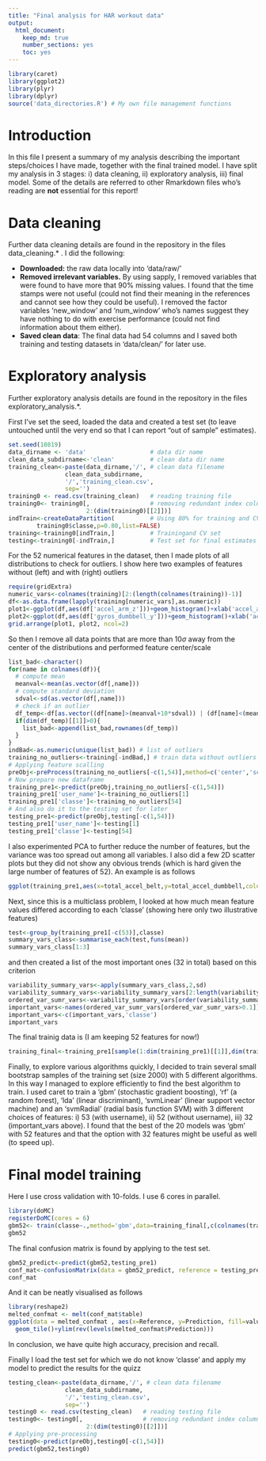 ```yaml
---
title: "Final analysis for HAR workout data"
output: 
  html_document:
    keep_md: true
    number_sections: yes
    toc: yes
---
```

```r
library(caret)
library(ggplot2)
library(plyr)
library(dplyr)
source('data_directories.R') # My own file management functions
```


# Introduction

In this file I present a summary of my analysis describing the important steps/choices I have made, together with the final trained model. I have split my analysis in 3 stages: i) data cleaning, ii) exploratory analysis, iii) final model. Some of the details are referred to other Rmarkdown files who's reading are **not** essential for this report!

# Data cleaning
Further data cleaning details are found in the repository in the files data_cleaning.* . I did the following:

* **Downloaded:**  the raw data locally into 'data/raw/'
* **Removed irrelevant variables.** By using sapply, I removed variables that were found to have more that $90\%$ missing values. I found that the time stamps were not useful (could not find their meaning in the references and cannot see how they could be useful). I removed the factor variables 'new_window' and 'num_window' who's names suggest they have nothing to do with exercise performance (could not find information about them either).
* **Saved clean data**: The final data had 54 columns and I saved both training and testing datasets in 'data/clean/' for later use.

# Exploratory analysis
Further exploratory analysis details are found in the repository in the files exploratory_analysis.*.

First I've set the seed, loaded the data and created a test set (to leave untouched until the very end so that I can report "out of sample" estimates).
```r
set.seed(10819)
data_dirname <- 'data'                  # data dir name
clean_data_subdirname<-'clean'          # clean data dir name  
training_clean<-paste(data_dirname,'/', # clean data filename
                clean_data_subdirname,
                '/','training_clean.csv',
                sep='')                 
training0 <- read.csv(training_clean)   # reading training file
training0<- training0[,                 # removing redundant index column
                      2:(dim(training0)[[2]])]  
indTrain<-createDataPartition(          # Using 80% for training and CV
        training0$classe,p=0.80,list=FALSE)
training<-training0[indTrain,]          # Trainingand CV set
testing<-training0[-indTrain,]          # Test set for final estimates
```

For the 52 numerical features in the dataset, then I made plots of all distributions to check for outliers. I show here two examples of features without (left) and with (right) outliers
```r
require(gridExtra)
numeric_vars<-colnames(training)[2:(length(colnames(training))-1)]
df<-as.data.frame(lapply(training[numeric_vars],as.numeric))
plot1<-ggplot(df,aes(df['accel_arm_z']))+geom_histogram()+xlab('accel_arm_z')+geom_rug()
plot2<-ggplot(df,aes(df['gyros_dumbbell_y']))+geom_histogram()+xlab('accel_arm_z')+geom_rug()
grid.arrange(plot1, plot2, ncol=2)
```

So then I remove all data points that are more than $10\sigma$ away from the center of the distributions and performed feature center/scale
```r
list_bad<-character()
for(name in colnames(df)){
  # compute mean
  meanval<-mean(as.vector(df[,name]))
  # compute standard deviation
  sdval<-sd(as.vector(df[,name]))
  # check if an outlier
  df_temp<-df[as.vector((df[name]>(meanval+10*sdval)) | (df[name]<(meanval-10*sdval))),]
  if(dim(df_temp)[[1]]>0){
    list_bad<-append(list_bad,rownames(df_temp))
  }
}
indBad<-as.numeric(unique(list_bad)) # list of outliers
training_no_outliers<-training[-indBad,] # train data without outliers
# Applying feature scalling
preObj<-preProcess(training_no_outliers[-c(1,54)],method=c('center','scale'))
# Now prepare new dataframe
training_pre1<-predict(preObj,training_no_outliers[-c(1,54)])
training_pre1['user_name']<-training_no_outliers[1]
training_pre1['classe']<-training_no_outliers[54]
# And also do it to the testing set for later
testing_pre1<-predict(preObj,testing[-c(1,54)])
testing_pre1['user_name']<-testing[1]
testing_pre1['classe']<-testing[54]
```

I also experimented PCA to further reduce the number of features, but the variance was too spread out among all variables. I also did a few 2D scatter plots but they did not show any obvious trends (which is hard given the large number of features of 52). An example is as follows

```r
ggplot(training_pre1,aes(x=total_accel_belt,y=total_accel_dumbbell,colour=classe))+geom_point(size=1,alpha=0.2)
```

Next, since this is a multiclass problem, I looked at how much mean feature values differed according to each 'classe' (showing here only two illustrative features)
```r
test<-group_by(training_pre1[-c(53)],classe)
summary_vars_class<-summarise_each(test,funs(mean))
summary_vars_class[1:3]
```
and then created a list of the most important ones (32 in total) based on this criterion
```r
variability_summary_vars<-apply(summary_vars_class,2,sd)
variability_summary_vars<-variability_summary_vars[2:length(variability_summary_vars)]
ordered_var_sumr_vars<-variability_summary_vars[order(variability_summary_vars[2:length(variability_summary_vars)],decreasing=TRUE)]
important_vars<-names(ordered_var_sumr_vars[ordered_var_sumr_vars>0.1])
important_vars<-c(important_vars,'classe')
important_vars
```

The final trainig data is (I am keeping 52 features for now!)
```r
training_final<-training_pre1[sample(1:dim(training_pre1)[[1]],dim(training_pre1)[[1]],replace = FALSE),]
```

Finally, to explore various algorithms quickly, I decided to train several small bootstrap samples of the training set (size 2000) with 5 different algorithms. In this way I managed to explore efficiently to find the best algorithm to train. I used caret to train a 'gbm' (stochastic gradient boosting), 'rf' (a random forest), 'lda' (linear discriminant), 'svmLinear' (linear support vector machine) and an 'svmRadial' (radial basis function SVM) with 3 different choices of features: i) 53 (with username), ii) 52 (without username), iii) 32 (important_vars above). I found that the best of the 20 models was 'gbm' with 52 features and that the option with 32 features might be useful as well (to speed up).

# Final model training
Here I use cross validation with 10-folds. I use 6 cores in parallel.
```r
library(doMC)
registerDoMC(cores = 6)
gbm52<- train(classe~.,method='gbm',data=training_final[,c(colnames(training_final)[1:52],'classe')],trControl = trainControl("cv",10),verbose=F)
gbm52
```
The final confusion matrix is found by applying to the test set.
```r
gbm52_predict<-predict(gbm52,testing_pre1) 
conf_mat<-confusionMatrix(data = gbm52_predict, reference = testing_pre1$classe)
conf_mat
``` 
And it can be neatly visualised as follows
```r
library(reshape2)
melted_confmat <- melt(conf_mat$table)
ggplot(data = melted_confmat , aes(x=Reference, y=Prediction, fill=value)) + 
  geom_tile()+ylim(rev(levels(melted_confmat$Prediction)))
```

In conclusion, we have quite high accuracy, precision and recall.

Finally I load the test set for which we do not know 'classe' and apply my model to predict the results for the quizz
```r
testing_clean<-paste(data_dirname,'/', # clean data filename
                clean_data_subdirname,
                '/','testing_clean.csv',
                sep='')                 
testing0 <- read.csv(testing_clean)   # reading testing file
testing0<- testing0[,                 # removing redundant index column
                      2:(dim(testing0)[[2]])]  
# Applying pre-processing
testing0<-predict(preObj,testing0[-c(1,54)])
predict(gbm52,testing0)
```


